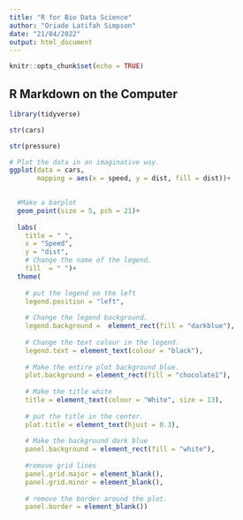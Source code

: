 ```yaml
---
title: "R for Bio Data Science"
author: "Oriade Latifah Simpson"
date: "21/04/2022"
output: html_document
---
```


```r
knitr::opts_chunk$set(echo = TRUE)
```

## R Markdown on the Computer

```r
library(tidyverse)
```

```r
str(cars)
```

```r
str(pressure)
```
```r
# Plot the data in an imaginative way.  
ggplot(data = cars,
       mapping = aes(x = speed, y = dist, fill = dist))+

  
  #Make a barplot
  geom_point(size = 5, pch = 21)+
  
  labs(
    title = " ",
    x = "Speed",
    y = "dist",
    # Change the name of the legend. 
    fill  = " ")+
  theme(
    
    # put the legend on the left 
    legend.position = "left",
    
    # Change the legend background. 
    legend.background =  element_rect(fill = "darkblue"),
    
    # Change the text colour in the legend. 
    legend.text = element_text(colour = "black"),
    
    # Make the entire plot background blue. 
    plot.background = element_rect(fill = "chocolate1"),
    
    # Make the title white
    title = element_text(colour = "White", size = 13),
    
    # put the title in the center. 
    plot.title = element_text(hjust = 0.3),
    
    # Make the background dark blue
    panel.background = element_rect(fill = "white"),
    
    #remove grid lines
    panel.grid.major = element_blank(),
    panel.grid.minor = element_blank(),
    
    # remove the border around the plot. 
    panel.border = element_blank())
```

